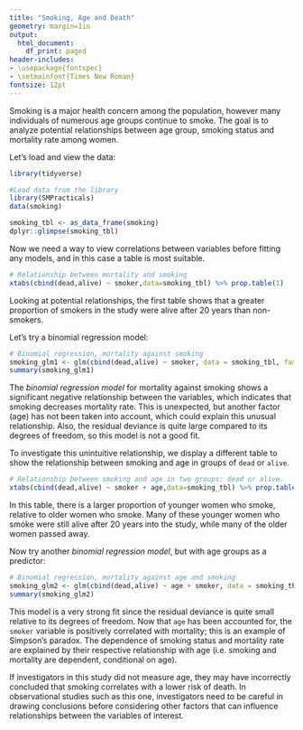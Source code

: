 ```yaml
---
title: "Smoking, Age and Death"
geometry: margin=1in
output:
  html_document:
    df_print: paged
header-includes:
- \usepackage{fontspec}
- \setmainfont{Times New Roman}
fontsize: 12pt
---
```


Smoking is a major health concern among the population, however many individuals of numerous age groups continue to smoke. The goal is to analyze potential relationships between age group, smoking status and mortality rate among women.

 



Let's load and view the data:

```r

library(tidyverse)

#Load data from the library
library(SMPracticals)
data(smoking)

smoking_tbl <- as_data_frame(smoking)
dplyr::glimpse(smoking_tbl)

```

Now we need a way to view correlations between variables before fitting any models, and in this case a table is most suitable.

```r

# Relationship between mortality and smoking
xtabs(cbind(dead,alive) ~ smoker,data=smoking_tbl) %>% prop.table(1)

```

Looking at potential relationships, the first table shows that a greater proportion of smokers in the study were alive after 20 years than non-smokers.

Let's try a binomial regression model:

```r

# Binomial regression, mortality against smoking
smoking_glm1 <- glm(cbind(dead,alive) ~ smoker, data = smoking_tbl, family = binomial)
summary(smoking_glm1)

```

The *binomial regression model* for mortality against smoking shows a significant negative relationship between the variables, which indicates that smoking decreases mortality rate. This is unexpected, but another factor (age) has not been taken into account, which could explain this unusual relationship. Also, the residual deviance is quite large compared to its degrees of freedom, so this model is not a good fit.

To investigate this unintuitive relationship, we display a different table to show the relationship between smoking and age in groups of `dead` or `alive`. 

```r

# Relationship between smoking and age in two groups: dead or alive.
xtabs(cbind(dead,alive) ~ smoker + age,data=smoking_tbl) %>% prop.table(2)

```

In this table, there is a larger proportion of younger women who smoke, relative to older women who smoke. Many of these younger women who smoke were still alive after 20 years into the study, while many of the older women passed away.


Now try another *binomial regression model*, but with age groups as a predictor:

```r

# Binomial regression, mortality against age and smoking
smoking_glm2 <- glm(cbind(dead,alive) ~ age + smoker, data = smoking_tbl, family = binomial)
summary(smoking_glm2)

```

This model is a very strong fit since the residual deviance is quite small relative to its degrees of freedom. Now that `age` has been accounted for, the `smoker` variable is positively correlated with mortality; this is an example of Simpson's paradox. The dependence of smoking status and mortality rate are explained by their respective relationship with age (i.e. smoking and mortality are dependent, conditional on age).

If investigators in this study did not measure age, they may have incorrectly concluded that smoking correlates with a lower risk of death. In observational studies such as this one, investigators need to be careful in drawing conclusions before considering other factors that can influence relationships between the variables of interest.
